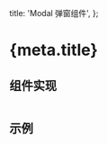 
<Head>
  <title>Modal 弹窗组件</title>
</Head>

  title: 'Modal 弹窗组件',
};

# {meta.title}

## 组件实现
```tsx file=../../../shared/components/modal/index.tsx
```

## 示例
```tsx file=../../../shared/components/modal/example.tsx
```

<ModalExample />
